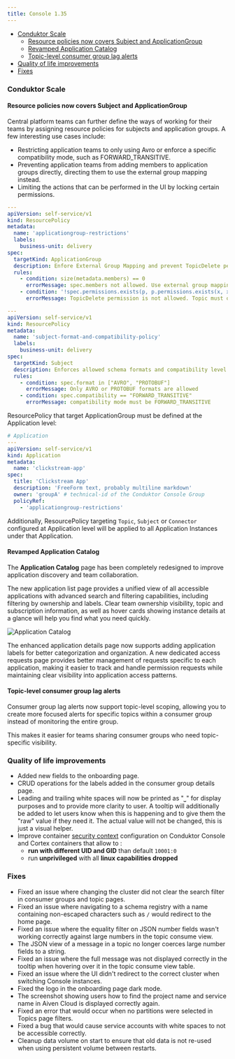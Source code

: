 ```yaml
---
title: Console 1.35
---
```



- [Conduktor Scale](#conduktor-scale)
  - [Resource policies now covers Subject and ApplicationGroup](#resource-policies-now-covers-subject-and-applicationgroup)
  - [Revamped Application Catalog](#revamped-application-catalog)
  - [Topic-level consumer group lag alerts](#topic-level-consumer-group-lag-alerts)
- [Quality of life improvements](#quality-of-life-improvements)
- [Fixes](#fixes)

### Conduktor Scale

#### Resource policies now covers Subject and ApplicationGroup

Central platform teams can further define the ways of working for their teams by assigning resource policies for subjects and application groups. A few interesting use cases include:

- Restricting application teams to only using Avro or enforce a specific compatibility mode, such as FORWARD_TRANSITIVE.
- Preventing application teams from adding members to application groups directly, directing them to use the external group mapping instead.
- Limiting the actions that can be performed in the UI by locking certain permissions.

```yaml
---
apiVersion: self-service/v1
kind: ResourcePolicy
metadata:
  name: 'applicationgroup-restrictions'
  labels:
    business-unit: delivery
spec:
  targetKind: ApplicationGroup
  description: Enfore External Group Mapping and prevent TopicDelete permission in ApplicationGroup
  rules:
    - condition: size(metadata.members) == 0
      errorMessage: spec.members not allowed. Use external group mapping instead
    - condition: '!spec.permissions.exists(p, p.permissions.exists(x, x == "TopicDelete"))'
      errorMessage: TopicDelete permission is not allowed. Topic must only be deleted via CLI

---
apiVersion: self-service/v1
kind: ResourcePolicy
metadata:
  name: 'subject-format-and-compatibility-policy'
  labels:
    business-unit: delivery
spec:
  targetKind: Subject
  description: Enforces allowed schema formats and compatibility level for subjects
  rules:
    - condition: spec.format in ["AVRO", "PROTOBUF"]
      errorMessage: Only AVRO or PROTOBUF formats are allowed
    - condition: spec.compatibility == "FORWARD_TRANSITIVE"
      errorMessage: compatibility mode must be FORWARD_TRANSITIVE
```

ResourcePolicy that target ApplicationGroup must be defined at the Application level:

```yaml
# Application
---
apiVersion: self-service/v1
kind: Application
metadata:
  name: 'clickstream-app'
spec:
  title: 'Clickstream App'
  description: 'FreeForm text, probably multiline markdown'
  owner: 'groupA' # technical-id of the Conduktor Console Group
  policyRef:
    - 'applicationgroup-restrictions'
```

Additionally, ResourcePolicy targeting `Topic`, `Subject` or `Connector` configured at Application level will be applied to all Application Instances under that Application.

#### Revamped Application Catalog

The **Application Catalog** page has been completely redesigned to improve application discovery and team collaboration.

The new application list page provides a unified view of all accessible applications with advanced search and filtering capabilities, including filtering by ownership and labels. Clear team ownership visibility, topic and subscription information, as well as hover cards showing instance details at a glance will help you find what you need quickly.

![Application Catalog](/images/changelog/platform/v35/app-catalog.png)

The enhanced application details page now supports adding application labels for better categorization and organization. A new dedicated access requests page provides better management of requests specific to each application, making it easier to track and handle permission requests while maintaining clear visibility into application access patterns.

#### Topic-level consumer group lag alerts

Consumer group lag alerts now support topic-level scoping, allowing you to create more focused alerts for specific topics within a consumer group instead of monitoring the entire group.

This makes it easier for teams sharing consumer groups who need topic-specific visibility.

### Quality of life improvements

- Added new fields to the onboarding page.
- CRUD operations for the labels added in the consumer group details page.
- Leading and trailing white spaces will now be printed as "⎵" for display purposes and to provide more clarity to user. A tooltip will additionally be added to let users know when this is happening and to give them the "raw" value if they need it. The actual value will not be changed, this is just a visual helper.
- Improve container [security context](https://kubernetes.io/docs/tasks/configure-pod-container/security-context) configuration on Conduktor Console and Cortex containers that allow to :
  - **run with different UID and GID** than default `10001:0`
  - run **unprivileged** with all **linux capabilities dropped**

### Fixes

- Fixed an issue where changing the cluster did not clear the search filter in consumer groups and topic pages.
- Fixed an issue where navigating to a schema registry with a name containing non-escaped characters such as `/` would redirect to the home page.
- Fixed an issue where the equality filter on JSON number fields wasn't working correctly against large numbers in the topic consume view.
- The JSON view of a message in a topic no longer coerces large number fields to a string.
- Fixed an issue where the full message was not displayed correctly in the tooltip when hovering over it in the topic consume view table.
- Fixed an issue where the UI didn't redirect to the correct cluster when switching Console instances.
- Fixed the logo in the onboarding page dark mode.
- The screenshot showing users how to find the project name and service name in Aiven Cloud is displayed correctly again.
- Fixed an error that would occur when no partitions were selected in Topics page filters.
- Fixed a bug that would cause service accounts with white spaces to not be accessible correctly.
- Cleanup data volume on start to ensure that old data is not re-used when using persistent volume between restarts.
